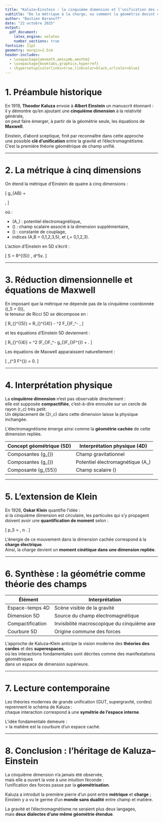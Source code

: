 ```yaml
---
title: "Kaluza–Einstein : la cinquième dimension et l’unification des champs"
subtitle: "De la métrique à la charge, ou comment la géométrie devint champ"
author: "Bastien Baranoff"
date: "22 octobre 2025"
output:
  pdf_document:
    latex_engine: xelatex
    number_sections: true
fontsize: 11pt
geometry: margin=2.5cm
header-includes:
  - \usepackage{amsmath,amssymb,amsthm}
  - \usepackage{booktabs,graphicx,hyperref}
  - \hypersetup{colorlinks=true,linkcolor=black,urlcolor=blue}
---
```


# 1. Préambule historique

En 1919, **Theodor Kaluza** envoie à **Albert Einstein** un manuscrit étonnant :  
il y démontre qu’en ajoutant une **cinquième dimension** à la relativité générale,  
on peut faire émerger, à partir de la géométrie seule, les équations de **Maxwell**.  

Einstein, d’abord sceptique, finit par reconnaître dans cette approche  
une possible **clé d’unification** entre la gravité et l’électromagnétisme.  
C’est la première théorie géométrique de champ unifié.

---

# 2. La métrique à cinq dimensions

On étend la métrique d’Einstein de quatre à cinq dimensions :

\[
g_{AB} =
\begin{pmatrix}
g_{\mu\nu} + \kappa^2 \phi^2 A_\mu A_\nu & \kappa \phi^2 A_\mu \\
\kappa \phi^2 A_\nu & \phi^2
\end{pmatrix},
\]

où :

- \(A_\mu\) : potentiel électromagnétique,  
- \(\phi\) : champ scalaire associé à la dimension supplémentaire,  
- \(\kappa\) : constante de couplage,  
- indices \(A,B = 0,1,2,3,5\), et \(\mu,\nu = 0,1,2,3\).

L’action d’Einstein en 5D s’écrit :

\[
S = \int R^{(5)} \sqrt{-g^{(5)}}\, d^5x.
\]

---

# 3. Réduction dimensionnelle et équations de Maxwell

En imposant que la métrique ne dépende pas de la cinquième coordonnée (\(\partial_5 = 0\)),  
le tenseur de Ricci 5D se décompose en :

\[
R_{\mu\nu}^{(5)} = R_{\mu\nu}^{(4)} - \frac{1}{2}\phi^2 F_{\mu\lambda}F_\nu{}^\lambda - \frac{1}{\phi}\nabla_\mu \nabla_\nu \phi,
\]

et les équations d’Einstein 5D deviennent :

\[
R_{\mu\nu}^{(4)} = \frac{1}{2}\phi^2 \left(F_{\mu\lambda}F_\nu{}^\lambda - \frac{1}{4}g_{\mu\nu}F_{\alpha\beta}F^{\alpha\beta}\right) + \frac{1}{\phi}\nabla_\mu \nabla_\nu \phi.
\]

Les équations de Maxwell apparaissent naturellement :

\[
\nabla_\mu(\phi^3 F^{\mu\nu}) = 0.
\]

---

# 4. Interprétation physique

La **cinquième dimension** n’est pas observable directement :  
elle est supposée **compactifiée**, c’est-à-dire enroulée sur un cercle de rayon \(r_c\) très petit.  
Un déplacement de \(2\pi r_c\) dans cette dimension laisse la physique inchangée.

L’électromagnétisme émerge ainsi comme la **géométrie cachée** de cette dimension repliée.

| Concept géométrique (5D) | Interprétation physique (4D) |
|---------------------------|------------------------------|
| Composantes \(g_{\mu\nu}\) | Champ gravitationnel |
| Composantes \(g_{\mu5}\) | Potentiel électromagnétique \(A_\mu\) |
| Composante \(g_{55}\) | Champ scalaire \(\phi\) |

---

# 5. L’extension de Klein

En 1926, **Oskar Klein** quantifie l’idée :  
si la cinquième dimension est circulaire, les particules qui s’y propagent  
doivent avoir une **quantification de moment** selon :

\[
p_5 = \frac{n\hbar}{r_c}, \quad n \in \mathbb{Z}.
\]

L’énergie de ce mouvement dans la dimension cachée correspond à la **charge électrique**.  
Ainsi, la charge devient un **moment cinétique dans une dimension repliée**.

---

# 6. Synthèse : la géométrie comme théorie des champs

| Élément | Interprétation |
|----------|----------------|
| Espace-temps 4D | Scène visible de la gravité |
| Dimension 5D | Source du champ électromagnétique |
| Compactification | Invisibilité macroscopique du cinquième axe |
| Courbure 5D | Origine commune des forces |

L’approche de Kaluza–Klein anticipe la vision moderne des **théories des cordes** et des **superespaces**,  
où les interactions fondamentales sont décrites comme des manifestations géométriques  
dans un espace de dimension supérieure.

---

# 7. Lecture contemporaine

Les théories modernes de grande unification (GUT, supergravité, cordes)  
reprennent le schéma de Kaluza :  
chaque interaction correspond à une **symétrie de l’espace interne**.

L’idée fondamentale demeure :  
> la matière est la courbure d’un espace caché.

---

# 8. Conclusion : l’héritage de Kaluza–Einstein

La cinquième dimension n’a jamais été observée,  
mais elle a ouvert la voie à une intuition féconde :  
l’unification des forces passe par la **géométrisation**.  

Kaluza a introduit la première pierre d’un pont entre **métrique** et **charge** ;  
Einstein y a vu le germe d’un **monde sans dualité** entre champ et matière.  

La gravité et l’électromagnétisme ne seraient plus deux langages,  
mais **deux dialectes d’une même géométrie étendue**.
